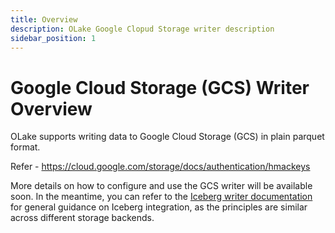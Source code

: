 ```yaml
---
title: Overview
description: OLake Google Clopud Storage writer description
sidebar_position: 1
---
```


# Google Cloud Storage (GCS) Writer Overview

OLake supports writing data to Google Cloud Storage (GCS) in plain parquet format.

Refer - https://cloud.google.com/storage/docs/authentication/hmackeys

More details on how to configure and use the GCS writer will be available soon. In the meantime, you can refer to the [Iceberg writer documentation](../iceberg/overview) for general guidance on Iceberg integration, as the principles are similar across different storage backends.


